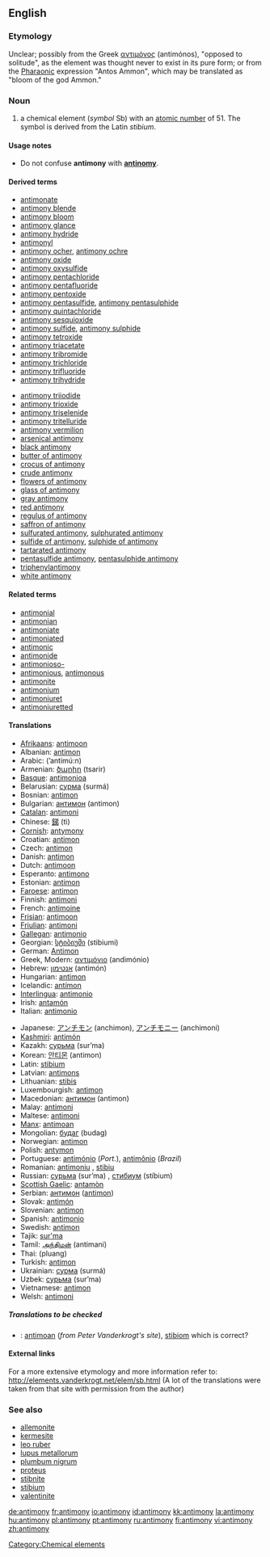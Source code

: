 ==English==

{{elements|Sb|tin|Sn|tellurium|Te}}
===Etymology===
Unclear; possibly from the Greek [[αντιμόνος]] (antimónos), "opposed to solitude", as the element was thought never to exist in its pure form; or from the [[Pharaonic]] expression "Antos Ammon", which may be translated as "bloom of the god Ammon."

===Noun===
{{en-noun|-}}
{{wikipedia}}

# a chemical element (''symbol'' Sb) with an [[atomic number]] of 51. The symbol is derived from the Latin ''stibium''.

====Usage notes====
*Do not confuse '''antimony''' with '''[[antinomy]]'''.

====Derived terms====
{{top2}}
*[[antimonate]]
*[[antimony blende]]
*[[antimony bloom]]
*[[antimony glance]]
*[[antimony hydride]]
*[[antimonyl]]
*[[antimony ocher]], [[antimony ochre]]
*[[antimony oxide]]
*[[antimony oxysulfide]]
*[[antimony pentachloride]]
*[[antimony pentafluoride]]
*[[antimony pentoxide]]
*[[antimony pentasulfide]], [[antimony pentasulphide]]
*[[antimony quintachloride]]
*[[antimony sesquioxide]]
*[[antimony sulfide]], [[antimony sulphide]]
*[[antimony tetroxide]]
*[[antimony triacetate]]
*[[antimony tribromide]]
*[[antimony trichloride]]
*[[antimony trifluoride]]
*[[antimony trihydride]]
{{mid2}}
*[[antimony triiodide]]
*[[antimony trioxide]]
*[[antimony triselenide]]
*[[antimony tritelluride]]
*[[antimony vermilion]]
*[[arsenical antimony]]
*[[black antimony]]
*[[butter of antimony]]
*[[crocus of antimony]]
*[[crude antimony]]
*[[flowers of antimony]]
*[[glass of antimony]]
*[[gray antimony]]
*[[red antimony]]
*[[regulus of antimony]]
*[[saffron of antimony]]
*[[sulfurated antimony]], [[sulphurated antimony]]
*[[sulfide of antimony]], [[sulphide of  antimony]]
*[[tartarated antimony]]
*[[pentasulfide antimony]], [[pentasulphide antimony]]
*[[triphenylantimony]]
*[[white antimony]]
{{bottom}}

====Related terms====
*[[antimonial]]
*[[antimonian]]
*[[antimoniate]]
*[[antimoniated]]
*[[antimonic]]
*[[antimonide]]
*[[antimonioso-]]
*[[antimonious]], [[antimonous]]
*[[antimonite]]
*[[antimonium]]
*[[antimoniuret]]
*[[antimoniuretted]]

====Translations====
{{top}}
*[[Afrikaans]]: [[antimoon]]
*Albanian: [[antimon]]
*Arabic: {{ARchar|[[انتيمون]]}} (’antimú:n) {{m}}
*Armenian: [[ծարիր]] (tsarir)
*[[Basque]]: [[antimonioa]]
*Belarusian: [[сурма]] (surmá) {{f}}
*Bosnian: [[antimon]]
*Bulgarian: [[антимон]] (antimon) {{m}}
*[[Catalan]]: [[antimoni]]
*Chinese: [[銻]] (tì)
*[[Cornish]]: [[antymony]]
*Croatian: [[antimon]]
*Czech: [[antimon]]
*Danish: [[antimon]]
*Dutch: [[antimoon]] {{n}}
*Esperanto: [[antimono]]
*Estonian: [[antimon]]
*[[Faroese]]: [[antimon]]
*Finnish: [[antimoni]]
*French: [[antimoine]] {{m}}
*[[Frisian]]: [[antimoon]] {{n}}
*[[Friulian]]: [[antimoni]]
*[[Gallegan]]: [[antimonio]]
*Georgian: [[სტიბიუმი]] (stibiumi)
*German: [[Antimon]] {{n}}
*Greek, Modern: [[αντιμόνιο]] (andimónio) {{n}}
*Hebrew: [[אנטימון]] (antimón)
*Hungarian: [[antimon]]
*Icelandic: [[antímon]]
*[[Interlingua]]: [[antimonio]]
*Irish: [[antamón]]
*Italian: [[antimonio]] {{m}}
{{mid}}
*Japanese: [[アンチモン]] (anchimon), [[アンチモニー]] (anchimoni)
*[[Kashmiri]]: [[antimón]]
*Kazakh: [[сурьма]] (sur’ma)
*Korean: [[안티몬]] (antimon)
*Latin: [[stibium]]
*Latvian: [[antimons]]
*Lithuanian: [[stibis]]
*Luxembourgish: [[antimon]]
*Macedonian: [[антимон]] (antimon) {{m}}
*Malay: [[antimoni]]
*Maltese: [[antimoni]]
*[[Manx]]: [[antimoan]]
*Mongolian: [[будаг]] (budag)
*Norwegian: [[antimon]]
*Polish: [[antymon]] {{m}}
*Portuguese: [[antimónio]] (''Port.''), [[antimônio]] (''Brazil'') {{m}}
*Romanian: [[antimoniu]] {{n}}, [[stibiu]]
*Russian: [[сурьма]] (sur’ma) {{f}}, [[стибиум]] (stíbium) {{m}}
*[[Scottish Gaelic]]: [[antamòn]]
*Serbian: [[антимон]] ([[antimon]]) {{m}}
*Slovak: [[antimón]]
*Slovenian: [[antimon]]
*Spanish: [[antimonio]] {{m}}
*Swedish: [[antimon]]
*Tajik: [[sur'ma]]
*Tamil: [[அந்திமன்]] (antimani)
*Thai: {{THchar|[[พลวง]]}} (pluang)
*Turkish: [[antimon]]
*Ukrainian: [[сурма]] (surmá) {{f}}
*Uzbek: [[сурьма]] (sur’ma)
*Vietnamese: [[antimon]]
*Welsh: [[antimoni]]
{{bottom}}

=====Translations to be checked=====
<!--Remove this section once all of the translations below have been moved into the tables above.-->
{{checktrans}}

*{{ttbc|Breton}}: [[antimoan]] (''from Peter Vanderkrogt's site''), [[stibiom]] {{m}} which is correct?

====External links====
For a more extensive etymology and more information refer to:
http://elements.vanderkrogt.net/elem/sb.html
(A lot of the translations were taken from that site with permission from the author)

===See also===
*[[allemonite]]
*[[kermesite]]
*[[leo ruber]]
*[[lupus metallorum]]
*[[plumbum nigrum]]
*[[proteus]]
*[[stibnite]]
*[[stibium]]
*[[valentinite]]

[[Category:Chemical elements]]

[[de:antimony]]
[[fr:antimony]]
[[io:antimony]]
[[id:antimony]]
[[kk:antimony]]
[[la:antimony]]
[[hu:antimony]]
[[pl:antimony]]
[[pt:antimony]]
[[ru:antimony]]
[[fi:antimony]]
[[vi:antimony]]
[[zh:antimony]]